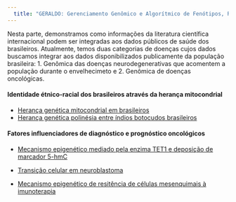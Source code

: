 ```yaml
---
  title: "GERALDO: Gerenciamento Genômico e Algorítmico de Fenótipos, Riscos, Diagnósticos e Prognósticos em Dados de Doenças em Brasileiros"
---
```


Nesta parte, demonstramos como informações da literatura científica internacional podem ser integradas aos dados públicos de saúde dos brasileiros. Atualmente, temos duas categorias de doenças cujos dados buscamos integrar aos dados disponibilizados publicamente da população brasileira: 1. Genômica das doenças neurodegenerativas que acomentem a população durante o envelhecimeto e 2. Genômica de doenças oncológicas.  


#### Identidade étnico-racial dos brasileiros através da herança mitocondrial

* [Herança genética mitocondrial em brasileiros](https://drive.google.com/file/d/1ktjyICrpuEgZq_8Z_7jexouV7oDG2q9A/view?usp=sharing)
* [Herança genética polinésia entre índios botocudos brasileiros](https://drive.google.com/file/d/1w7UFJjQ2cdhwVqcNqj6WS6umQ0YVroAv/view?usp=sharing)

#### Fatores influenciadores de diagnóstico e prognóstico oncológicos

* [Mecanismo epigenético mediado pela enzima TET1 e deposição de marcador 5-hmC ](https://drive.google.com/file/d/1y8cyy0HhmpSU6kGXpiOe6P13pMusR6pl/view?usp=sharing)

* [Transição celular em neuroblastoma](https://drive.google.com/file/d/19RH0wevY3VysdBa_o35loCOIQSrgXU5B/view?usp=sharing)

* [Mecanismo epigenético de resitência de células mesenquimais à imunoterapia](https://drive.google.com/file/d/1cIWfGZvEKQx-o00sxphfrw9LdZdkOCuV/view?usp=sharing)
